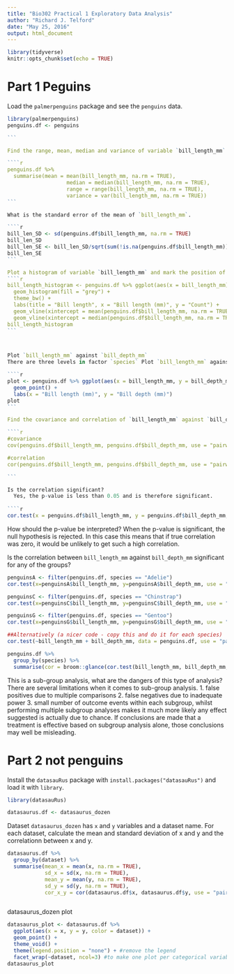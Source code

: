 ```yaml
---
title: "Bio302 Practical 1 Exploratory Data Analysis"
author: "Richard J. Telford"
date: "May 25, 2016"
output: html_document
---
```


```r
library(tidyverse)
knitr::opts_chunk$set(echo = TRUE)
```

# Part 1 Peguins

Load the `palmerpenguins` package and see the `penguins` data.

````r
library(palmerpenguins)
penguins.df <- penguins

```

Find the range, mean, median and variance of variable `bill_length_mm`.

````r
penguins.df %>% 
  summarise(mean = mean(bill_length_mm, na.rm = TRUE), 
                   median = median(bill_length_mm, na.rm = TRUE),
                   range = range(bill_length_mm, na.rm = TRUE), 
                   variance = var(bill_length_mm, na.rm = TRUE))
```

What is the standard error of the mean of `bill_length_mm`.

````r
bill_len_SD <- sd(penguins.df$bill_length_mm, na.rm = TRUE)
bill_len_SD
bill_len_SE <- bill_len_SD/sqrt(sum(!is.na(penguins.df$bill_length_mm)))
bill_len_SE
```

Plot a histogram of variable `bill_length_mm` and mark the position of the mean and median.
````r
bill_length_histogram <- penguins.df %>% ggplot(aes(x = bill_length_mm)) +
  geom_histogram(fill = "grey") + 
  theme_bw() + 
  labs(title = "Bill length", x = "Bill length (mm)", y = "Count") +
  geom_vline(xintercept = mean(penguins.df$bill_length_mm, na.rm = TRUE), linetype = 1, color = "red")+
  geom_vline(xintercept = median(penguins.df$bill_length_mm, na.rm = TRUE), linetype = 1, color = "blue")
bill_length_histogram
```



Plot `bill_length_mm` against `bill_depth_mm`
There are three levels in factor `species` Plot `bill_length_mm` against `bill_depth_mm`, coloured by `species`

````r
plot <- penguins.df %>% ggplot(aes(x = bill_length_mm, y = bill_depth_mm, color = species)) +
  geom_point() + 
  labs(x = "Bill length (mm)", y = "Bill depth (mm)") 
plot
```

Find the covariance and correlation of `bill_length_mm` against `bill_depth_mm`.

````r

#covariance 
cov(penguins.df$bill_length_mm, penguins.df$bill_depth_mm, use = "pairwise.complete.obs")

#correlation
cor(penguins.df$bill_length_mm, penguins.df$bill_depth_mm, use = "pairwise.complete.obs")

```

Is the correlation significant? 
  Yes, the p-value is less than 0.05 and is therefore significant.
  
````r
cor.test(x = penguins.df$bill_length_mm, y = penguins.df$bill_depth_mm, use = "pairwise.complete.obs")

````

How should the p-value be interpreted?
  When the p-value is significant, the null hypothesis is rejected. In this case this means that if true correlation was zero, it would be unlikely to get such a high correlation. 


Is the correlation between `bill_length_mm` against `bill_depth_mm` significant for any of the groups?

```r
penguinsA <- filter(penguins.df, species == "Adelie")
cor.test(x=penguinsA$bill_length_mm, y=penguinsA$bill_depth_mm, use = "pairwise.complete.obs")

penguinsC <- filter(penguins.df, species == "Chinstrap")
cor.test(x=penguinsC$bill_length_mm, y=penguinsC$bill_depth_mm, use = "pairwise.complete.obs")

penguinsG <- filter(penguins.df, species == "Gentoo")
cor.test(x=penguinsG$bill_length_mm, y=penguinsG$bill_depth_mm, use = "pairwise.complete.obs")

##Alternatively (a nicer code - copy this and do it for each species)
cor.test(~bill_length_mm + bill_depth_mm, data = penguins.df, use = "pairwise.complete.obs", subset = species == "Gentoo")

penguins.df %>% 
  group_by(species) %>% 
  summarise(cor = broom::glance(cor.test(bill_length_mm, bill_depth_mm, use = "pairwise.complete.obs" )))
````

This is a sub-group analysis, what are the dangers of this type of analysis?
  There are several limitations when it comes to sub-group analysis. 
    1. false positives due to multiple comparisons 
    2. false negatives due to inadequate power 
    3. small number of outcome events within each subgroup, whilst performing               multiple subgroup analyses makes it much more likely any effect suggested is         actually due to chance. If conclusions are made that a treatment is effective        based on subgroup analysis alone, those conclusions may well be misleading. 

# Part 2 not penguins

Install the `datasauRus` package with `install.packages("datasauRus")` and load it with `library`.

````r
library(datasauRus)

datasaurus.df <- datasaurus_dozen
`````

Dataset `datasaurus_dozen` has `x` and `y` variables and a dataset name. 
For each dataset, calculate the mean and standard deviation of x and y and the correlationn between x and y.

````r
datasaurus.df %>% 
  group_by(dataset) %>% 
  summarise(mean_x = mean(x, na.rm = TRUE), 
            sd_x = sd(x, na.rm = TRUE), 
            mean_y = mean(y, na.rm = TRUE), 
            sd_y = sd(y, na.rm = TRUE), 
            cor_x_y = cor(datasaurus.df$x, datasaurus.df$y, use = "pairwise.complete.obs"))



````

datasaurus_dozen plot 

````r
datasaurus_plot <- datasaurus.df %>% 
  ggplot(aes(x = x, y = y, color = dataset)) + 
  geom_point() +
  theme_void() + 
  theme(legend.position = "none") + #remove the legend 
  facet_wrap(~dataset, ncol=3) #to make one plot per categorical variable 
datasaurus_plot
````




